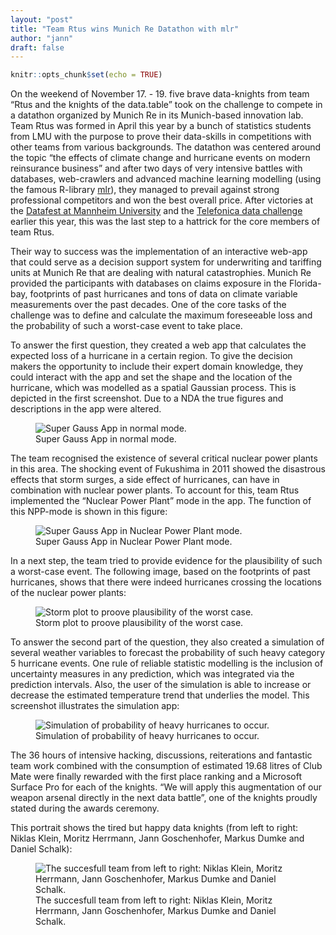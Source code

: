 ```yaml
---
layout: "post"
title: "Team Rtus wins Munich Re Datathon with mlr"
author: "jann"
draft: false
---
```



```r
knitr::opts_chunk$set(echo = TRUE)
```

On the weekend of November 17. - 19. five brave data-knights from team “Rtus and the knights of the data.table” took on the challenge to compete in a datathon organized by Munich Re in its Munich-based innovation lab. Team Rtus was formed in April this year by a bunch of statistics students from LMU with the purpose to prove their data-skills in competitions with other teams from various backgrounds. The datathon was centered around the topic “the effects of climate change and hurricane events on modern reinsurance business” and after two days of very intensive battles with databases, web-crawlers and advanced machine learning modelling (using the famous R-library [mlr](https://mlr-org.github.io/mlr/)), they managed to prevail against strong professional competitors and won the best overall price. After victories at the [Datafest at Mannheim University](https://hiwissml.github.io/datafest2017.github.io/) and the [Telefonica data challenge](https://www.tefdatachallenge.com/) earlier this year, this was the last step to a hattrick for the core members of team Rtus.

<!--more-->

Their way to success was the implementation of an interactive web-app that could serve as a decision support system for underwriting and tariffing units at Munich Re that are dealing with natural catastrophies. Munich Re provided the participants with databases on claims exposure in the Florida-bay, footprints of past hurricanes and tons of data on climate variable measurements over the past decades. One of the core tasks of the challenge was to define and calculate the maximum foreseeable loss and the probability of such a worst-case event to take place.

To answer the first question, they created a web app that calculates the expected loss of a hurricane in a certain region. To give the decision makers the opportunity to include their expert domain knowledge, they could interact with the app and set the shape and the location of the hurricane, which was modelled as a spatial Gaussian process. This is depicted in the first screenshot. Due to a NDA the true figures and descriptions in the app were altered.

![Super Gauss App in normal mode.](../images/2017-12-14-Team-Rtus-wins-MunichRe-Datathon/max_nonpp.png)


The team recognised the existence of several critical nuclear power plants in this area. The shocking event of Fukushima in 2011 showed the disastrous effects that storm surges, a side effect of hurricanes, can have in combination with nuclear power plants. To account for this, team Rtus implemented the “Nuclear Power Plant” mode in the app. The function of this NPP-mode is shown in this figure:

![Super Gauss App in Nuclear Power Plant mode.](../images/2017-12-14-Team-Rtus-wins-MunichRe-Datathon/max_npp.png)


In a next step, the team tried to provide evidence for the plausibility of such a worst-case event. The following image, based on the footprints of past hurricanes, shows that there were indeed hurricanes crossing the locations of the nuclear power plants:

![Storm plot to proove plausibility of the worst case.](../images/2017-12-14-Team-Rtus-wins-MunichRe-Datathon/storm.png)

To answer the second part of the question, they also created a simulation of several weather variables to forecast the probability of such heavy category 5 hurricane events. One rule of reliable statistic modelling is the inclusion of uncertainty measures in any prediction, which was integrated via the prediction intervals. Also, the user of the simulation is able to increase or decrease the estimated temperature trend that underlies the model. This screenshot illustrates the simulation app:

![Simulation of probability of heavy hurricanes to occur.](../images/2017-12-14-Team-Rtus-wins-MunichRe-Datathon/sim.png)



The 36 hours of intensive hacking, discussions, reiterations and fantastic team work combined with the consumption of estimated 19.68 litres of Club Mate were finally rewarded with the first place ranking and a Microsoft Surface Pro for each of the knights. “We will apply this augmentation of our weapon arsenal directly in the next data battle”, one of the knights proudly stated during the awards ceremony.

This portrait shows the tired but happy data knights (from left to right: Niklas Klein, Moritz Herrmann, Jann Goschenhofer, Markus Dumke and Daniel Schalk):

![The succesfull team from left to right: Niklas Klein, Moritz Herrmann, Jann Goschenhofer, Markus Dumke and Daniel Schalk.](../images/2017-12-14-Team-Rtus-wins-MunichRe-Datathon/knights.jpg)

